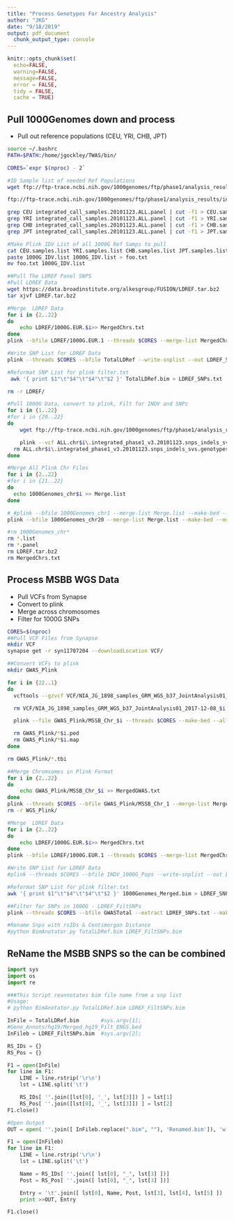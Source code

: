 ```yaml
---
title: "Process Genotypes For Ancestry Analysis"
author: "JKG"
date: "9/18/2019"
output: pdf_document
  chunk_output_type: console
---
```


```r
knitr::opts_chunk$set(
  echo=FALSE,
  warning=FALSE,
  message=FALSE,
  error = FALSE,
  tidy = FALSE,
  cache = TRUE)

```

## Pull 1000Genomes down and process
* Pull out reference populations (CEU, YRI, CHB, JPT)
```bash
source ~/.bashrc
PATH=$PATH:/home/jgockley/TWAS/bin/

CORES=`expr $(nproc) - 2`

#ID Sample list of needed Ref Populations
wget ftp://ftp-trace.ncbi.nih.gov/1000genomes/ftp/phase1/analysis_results/integrated_call_sets/integrated_call_samples.20101123.ALL.panel

ftp://ftp-trace.ncbi.nih.gov/1000genomes/ftp/phase1/analysis_results/integrated_call_sets/

grep CEU integrated_call_samples.20101123.ALL.panel | cut -f1 > CEU.samples.list
grep YRI integrated_call_samples.20101123.ALL.panel | cut -f1 > YRI.samples.list
grep CHB integrated_call_samples.20101123.ALL.panel | cut -f1 > CHB.samples.list
grep JPT integrated_call_samples.20101123.ALL.panel | cut -f1 > JPT.samples.list

#Make Plink IDV List of all 1000G Ref Samps to pull
cat CEU.samples.list YRI.samples.list CHB.samples.list JPT.samples.list > 1000G_IDV.list
paste 1000G_IDV.list 1000G_IDV.list > foo.txt
mv foo.txt 1000G_IDV.list

##Pull The LDREF Panel SNPS
#Pull LDREF Data
wget https://data.broadinstitute.org/alkesgroup/FUSION/LDREF.tar.bz2
tar xjvf LDREF.tar.bz2

#Merge  LDREF Data
for i in {2..22} 
do 
    echo LDREF/1000G.EUR.$i>> MergedChrs.txt
done 
plink --bfile LDREF/1000G.EUR.1 --threads $CORES --merge-list MergedChrs.txt --make-bed --allow-no-sex --out TotalLDRef

#Write SNP List for LDREF Data
plink --threads $CORES --bfile TotalLDRef --write-snplist --out LDREF_SNPs

#Reformat SNP List for plink filter.txt
 awk '{ print $1"\t"$4"\t"$4"\t"$2 }' TotalLDRef.bim > LDREF_SNPs.txt

rm -r LDREF/

#Pull 1000G Data, convert to plink, Filt for INDV and SNPs
for i in {1..22}
#for i in {20..22}
do
	wget ftp://ftp-trace.ncbi.nih.gov/1000genomes/ftp/phase1/analysis_results/integrated_call_sets/ALL.chr$i\.integrated_phase1_v3.20101123.snps_indels_svs.genotypes.vcf.gz

    plink --vcf ALL.chr$i\.integrated_phase1_v3.20101123.snps_indels_svs.genotypes.vcf.gz --snps-only --extract LDREF_SNPs.txt --keep 1000G_IDV.list --threads $CORES --make-bed --out 1000Genomes_chr$i
  rm ALL.chr$i\.integrated_phase1_v3.20101123.snps_indels_svs.genotypes.vcf.gz
done

#Merge All Plink Chr Files 
for i in {2..22}
#for i in {21..22}
do
  echo 1000Genomes_chr$i >> Merge.list
done

#_#plink --bfile 1000Genomes_chr1 --merge-list Merge.list --make-bed --out 1000Genomes_Merged
plink --bfile 1000Genomes_chr20 --merge-list Merge.list --make-bed --out 1000Genomes_Merged

#rm 1000Genomes_chr*
rm *.list
rm *.panel
rm LDREF.tar.bz2
rm MergedChrs.txt

```

## Process MSBB WGS Data
* Pull VCFs from Synapse
* Convert to plink
* Merge across chromosomes
* Filter for 1000G SNPs
```bash
CORES=$(nproc)
##Pull VCF Files from Synapse
mkdir VCF
synapse get -r syn11707204 --downloadLocation VCF/

##Convert VCFs to plink
mkdir GWAS_Plink

for i in {22..1}
do
  vcftools --gzvcf VCF/NIA_JG_1898_samples_GRM_WGS_b37_JointAnalysis01_2017-12-08_$i.recalibrated_variants.MSSM.vcf.gz --plink --out GWAS_Plink/MSSB_Chr_$i

  rm VCF/NIA_JG_1898_samples_GRM_WGS_b37_JointAnalysis01_2017-12-08_$i.recalibrated_variants.MSSM.vcf.gz

  plink --file GWAS_Plink/MSSB_Chr_$i --threads $CORES --make-bed --allow-no-sex --snps-only --out GWAS_Plink/MSSB_Chr_$i

  rm GWAS_Plink/*$i.ped
  rm GWAS_Plink/*$i.map
done

rm GWAS_Plink/*.tbi

##Merge Chromsomes in Plink Format 
for i in {2..22} 
do 
    echo GWAS_Plink/MSSB_Chr_$i >> MergedGWAS.txt
done 
plink --threads $CORES --bfile GWAS_Plink/MSSB_Chr_1 --merge-list MergedGWAS.txt --make-bed --allow-no-sex --out GWASTotal
rm -r WGS_Plink/

#Merge  LDREF Data
for i in {2..22} 
do 
    echo LDREF/1000G.EUR.$i>> MergedChrs.txt
done 
plink --bfile LDREF/1000G.EUR.1 --threads $CORES --merge-list MergedChrs.txt --make-bed --allow-no-sex --out TotalLDRef

#Write SNP List for LDREF Data
#plink --threads $CORES --bfile INDV_1000G_Pops --write-snplist --out LDREF_SNPs

#Reformat SNP List for plink filter.txt
awk '{ print $1"\t"$4"\t"$4"\t"$2 }' 1000Genomes_Merged.bim > LDREF_SNPs.txt

##Filter for SNPs in 1000G - LDREF_FiltSNPs
plink --threads $CORES --bfile GWASTotal --extract LDREF_SNPs.txt --make-bed --allow-no-sex --out MSBB_LDREF_FiltSNPs

#Rename Snps with rsIDs & Centimorgan Distance
#python BimAnotator.py TotalLDRef.bim LDREF_FiltSNPs.bim
```

## ReName the MSBB SNPS so the can be combined
```python
import sys
import os
import re

###This Script reannotates bim file name from a snp list
#Usage:
# python BimAnotator.py TotalLDRef.bim LDREF_FiltSNPs.bim

InFile = TotalLDRef.bim       #sys.argv[1];
#Gene_Annots/hg19/Merged_hg19_Filt_ENGS.bed
InFileb = LDREF_FiltSNPs.bim  #sys.argv[2];

RS_IDs = {}
RS_Pos = {}

F1 = open(InFile)
for line in F1:
	LINE = line.rstrip('\r\n')
	lst = LINE.split('\t')

	RS_IDs[ ''.join([lst[0], '_', lst[3]]) ] = lst[1]
	RS_Pos[ ''.join([lst[0], '_', lst[3]]) ] = lst[2]
F1.close()

#Open Output
OUT = open( ''.join([ InFileb.replace(".bim", ""), 'Renamed.bim']), 'w' )

F1 = open(InFileb)
for line in F1:
	LINE = line.rstrip('\r\n')
	lst = LINE.split('\t')

	Name = RS_IDs[ ''.join([ lst[0], "_", lst[3] ])]
	Post = RS_Pos[ ''.join([ lst[0], "_", lst[3] ])]

	Entry = '\t'.join([ lst[0], Name, Post, lst[3], lst[4], lst[5] ])
	print >>OUT, Entry

F1.close()
```
